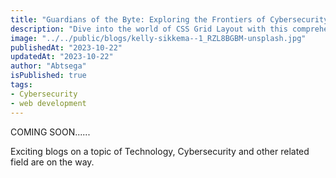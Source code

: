 ```yaml
---
title: "Guardians of the Byte: Exploring the Frontiers of Cybersecurity"
description: "Dive into the world of CSS Grid Layout with this comprehensive guide. Learn how to create responsive and dynamic layouts using CSS Grid, and explore various examples and best practices for building modern web interfaces."
image: "../../public/blogs/kelly-sikkema--1_RZL8BGBM-unsplash.jpg"
publishedAt: "2023-10-22"
updatedAt: "2023-10-22"
author: "Abtsega"
isPublished: true
tags:
- Cybersecurity
- web development
---
```


COMING SOON......

Exciting blogs on a topic of Technology, Cybersecurity and other related field are on the way.